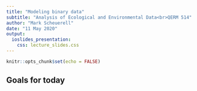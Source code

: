 ```yaml
---
title: "Modeling binary data"
subtitle: "Analysis of Ecological and Environmental Data<br>QERM 514"
author: "Mark Scheuerell"
date: "11 May 2020"
output:
  ioslides_presentation:
    css: lecture_slides.css
---
```


```r
knitr::opts_chunk$set(echo = FALSE)
```


## Goals for today


